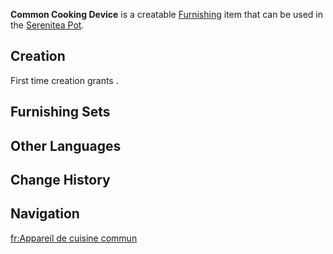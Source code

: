 {{Furnishing Infobox
|id             = 373177
|category       = Landscape
|subcategory    = Special Object
|quality        = 4
|adeptal_energy = 90
|load           = 295
|reduced_load   = 295
|description    = The device whose official name is the Common Cooking Device. It consists of a tightly sealed pot and furnace, which isolates it as much as possible from any outside environmental influences, decreasing the safety hazards posed by an open fire and making it suitable for as many use cases as possible. When this device was first designed, one could have added a pressurization mechanism to the entrance of the pot, which would have allowed one to cook food under high pressure to improve the texture. However, this function was discarded by the engineers during mass production due to material and capital limitations.
|interaction    = Cooking
|blueprint      = [[Tubby]]
}}
'''Common Cooking Device''' is a creatable [[Furnishing]] item that can be used in the [[Serenitea Pot]].

==Creation==
First time creation grants {{Item|Trust|24|x=90}}.
{{Recipe
|type = Creation
|time = 16h
|Iron Chunk = 4
|White Iron Chunk = 8
|sort = Iron Chunk;White Iron Chunk
}}

==Furnishing Sets==
{{Craft Usage|type=Furnishing Set}}

==Other Languages==
{{Other Languages
|en      = Common Cooking Device
|zhs     = 泛用型烹饪装置
|zhs_rm  = 
|zht     = 泛用型烹飪裝置
|zht_rm  = 
|zh_tl   = 
|ja      = 汎用型調理装置
|ja_rm   = Hanyou-gata Chouri Souchi
|ja_tl   = 
|ko      = 범용형 요리 장치
|ko_rm   = 
|ko_tl   = Universal Cooking Device
|es      = Dispositivo de cocina universal
|es_tl   = Universal Kitchen Device
|fr      = Appareil de cuisine commun
|fr_tl   = Common Cooking Device
|ru      = Обычное кухонное приспособление
|ru_tl   = Common Kitchen Device
|th      = อุปกรณ์ปรุงอาหารแบบทั่วไป
|th_rm   = 
|th_tl   = 
|vi      = Thiết Bị Nấu Nướng Thông Dụng
|vi_tl   = 
|de      = Universal-Kochgerät
|de_tl   = Universal Cooking Device
|id      = Perangkat Memasak Umum
|id_tl   = Common Cooking Device
|pt      = Dispositivo de Cozinha Comum
|pt_tl   = 
|tr      = Tipik Pişirme Cihazı
|tr_tl   = 
|it      = Dispositivo di cottura comune
|it_tl   = Common Cooking Device
}}

==Change History==
{{Change History|4.2}}

==Navigation==
{{Furnishing Navbox|exterior}}

[[fr:Appareil de cuisine commun]]